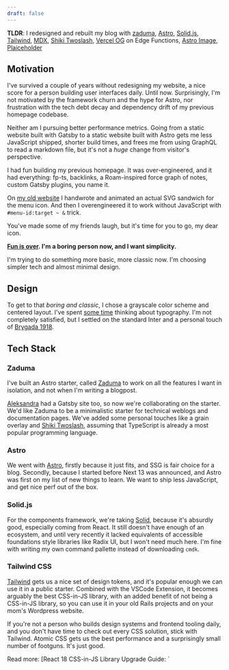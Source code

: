 ```yaml
---
draft: false
---
```


<div class="full-w-child">

**TLDR**: I redesigned and rebuilt my blog with [zaduma], [Astro],
[Solid.js][solid], [Tailwind], [MDX], [Shiki Twoslash][shiki-twoslash], [Vercel
OG][vercel-og] on Edge Functions, [Astro Image][astro-image], [Plaiceholder]

</div>

[zaduma]: https://github.com/hasparus/zaduma
[astro]: https://astro.build/
[solid]: https://www.solidjs.com/
[tailwind]: https://tailwindcss.com/
[mdx]: https://mdxjs.com/
[shiki-twoslash]: https://shikijs.github.io/twoslash/
[vercel-og]:
  https://vercel.com/docs/concepts/functions/edge-functions/og-image-generation
[astro-image]: https://docs.astro.build/en/guides/integrations-guide/image/
[plaiceholder]: https://plaiceholder.co/

## Motivation

I've survived a couple of years without redesigning my website, a nice score for
a person building user interfaces daily. Until now. Surprisingly, I'm not
motivated by the framework churn and the hype for Astro, nor frustration with
the tech debt decay and dependency drift of my previous homepage codebase.

Neither am I pursuing better performance metrics. Going from a static website
built with Gatsby to a static website built with Astro gets me less JavaScript
shipped, shorter build times, and frees me from using GraphQL to read a markdown
file, but it's not a _huge_ change from visitor's perspective.

I had fun building my previous homepage. It was over-engineered, and it had
everything: fp-ts, backlinks, a Roam-inspired force graph of notes, custom
Gatsby plugins, you name it.

On [my old website](https://old-hasparus.netlify.app/) I handwrote and animated
an actual SVG sandwich for the menu icon. And then I overengineered it to work
without JavaScript with `#menu-id:target ~ &` trick.


<aside>
  You've made some of my friends laugh, but it's time for you to go, my dear
  icon.
  <Hamburger style="margin-top: 4px" />
</aside>

**[Fun is over](/posts/2022-and-change.mdx). I'm a boring person now, and I want
simplicity.**

I'm trying to do something more basic, more classic now. I'm choosing simpler
tech and almost minimal design.

## Design

To get to that _boring and classic_, I chose a grayscale color scheme and
centered layout. I've spent
[some time](https://twitter.com/darylginn/status/1620371874609008640?s=20&t=pwuhIlc1LPfcH4K_xarZkg)
thinking about typography. I'm not completely satisfied, but I settled on the
standard Inter and a personal touch of
[Brygada 1918](https://fonts.google.com/specimen/Brygada+1918).

## Tech Stack

### Zaduma

I've built an Astro starter, called [Zaduma] to work on all the features I want
in isolation, and not when I'm writing a blogpost.

[Aleksandra] had a Gatsby site too, so now we're collaborating on the starter.
We'd like Zaduma to be a minimalistic starter for technical weblogs and
documentation pages. We've added some personal touches like a grain overlay and
[Shiki Twoslash][shiki-twoslash], assuming that TypeScript is already a most
popular programming language.

[aleksandra]: https://aleksandra.codes

### Astro

We went with [Astro], firstly because it just fits, and SSG is fair choice for a
blog. Secondly, because I started before Next 13 was announced, and Astro was
first on my list of new things to learn. We want to ship less JavaScript, and
get nice perf out of the box.

### Solid.js

For the components framework, we're taking [Solid], because it's absurdly good,
especially coming from React. It still doesn't have enough of an ecosystem, and
until very recently it lacked equivalents of accessible foundations style
libraries like Radix UI, but I won't need much here. I'm fine with writing my
own command pallette instead of downloading `cmdk`.

### Tailwind CSS

[Tailwind] gets us a nice set of design tokens, and it's popular enough we can
use it in a public starter. Combined with the VSCode Extension, it becomes
arguably the best CSS-in-JS library, with an added benefit of not being a
CSS-in-JS library, so you can use it in your old Rails projects and on your
mom's Wordpress website.

If you're not a person who builds design systems and frontend tooling daily, and
you don't have time to check out every CSS solution, stick with Tailwind.
Atomic&nbsp;CSS gets us the best performance and a surprisingly small number of
footguns. It's just good.

<aside>
Read more:
[React 18 CSS-in-JS Library Upgrade Guide: `<style>`](https://github.com/reactwg/react-18/discussions/110)
[@sebmarkbage on Atomic CSS](https://twitter.com/sebmarkbage/status/1529622371333709825)
</aside>

[Vercel OG][vercel-og] takes care of social card pictures. It was a bit of an
investment to set it up on Vercel Edge Functions with Astro, but I feel it will
pay off.

## Performance & Metrics

There are some perf improvements that could have been done on my old site, but
it was still all green.


<Table class="hsp--measurements">
  <thead>
    <tr>
      <td>Mobile with Gatsby</td>
      <td>Desktop with Gatsby</td>
    </tr>
  </thead>
  <tbody>
    <tr>
      <td>
        <Link href="/content/2023-homepage-rebuild/old-mobile.png">
          <Image
            width={644}
            height={560}
            src="/content/2023-homepage-rebuild/old-mobile.png"
          />
        </Link>
      </td>
      <td>
        <Link href="/content/2023-homepage-rebuild/old-desktop.png">
          <Image
            width={644}
            height={560}
            src="/content/2023-homepage-rebuild/old-desktop.png"
          />
        </Link>
      </td>
    </tr>
  </tbody>
</Table>

With Astro, Astro Image and [Plaiceholder], we top that. Turns out a black and
white website with little to no content is pretty fast. May not be much to
celebrate, but getting a [FCP](https://web.dev/fcp/) under one second, and 4x100
scores on [web.dev/measure](https://web.dev/measure/) makes me smile a bit.

<Table class="hsp--measurements">
  <thead>
    <tr>
      <td>Mobile with Astro</td>
      <td>Desktop with Astro</td>
    </tr>
  </thead>
  <tbody>
    <tr>
      <td>
        <Link href="/content/2023-homepage-rebuild/zaduma-mobile.png">
          <Image
            width={644}
            height={539}
            src="/content/2023-homepage-rebuild/zaduma-mobile.png"
          />
        </Link>
      </td>
      <td>
        <Link href="/content/2023-homepage-rebuild/zaduma-desktop.png">
          <Image
            width={644}
            height={539}
            src="/content/2023-homepage-rebuild/zaduma-desktop.png"
          />
        </Link>
      </td>
    </tr>
    <tr>
      <td>
        <Link href="/content/2023-homepage-rebuild/zaduma-with-image-mobile.png">
          <Image
            width={644}
            height={539}
            src="/content/2023-homepage-rebuild/zaduma-with-image-mobile.png"
          />
        </Link>
      </td>
      <td>
        <Link href="/content/2023-homepage-rebuild/zaduma-with-image-desktop.png">
          <Image
            width={644}
            height={539}
            src="/content/2023-homepage-rebuild/zaduma-with-image-desktop.png"
          />
        </Link>
      </td>
    </tr>
  </tbody>
</Table>
